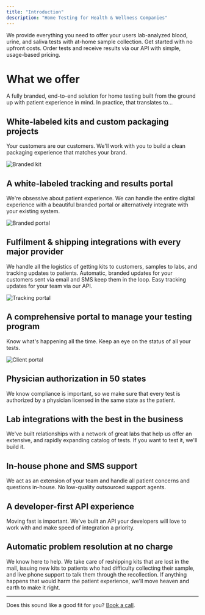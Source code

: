 ```yaml
---
title: "Introduction"
description: "Home Testing for Health & Wellness Companies"
---
```


We provide everything you need to offer your users lab-analyzed blood, urine,
and saliva tests with at-home sample collection. Get started with no upfront
costs. Order tests and receive results via our API with simple, usage-based
pricing.

# What we offer

A fully branded, end-to-end solution for home testing built from the ground up with patient experience in mind. In
practice, that translates to...

## White-labeled kits and custom packaging projects
Your customers are our customers. We'll work with you to build a clean packaging experience that matches your brand.

![Branded kit](/img/branded-kit.webp)

## A white-labeled tracking and results portal
We're obsessive about patient experience. We can handle the entire digital experience with a beautiful branded portal
or alternatively integrate with your existing system.

![Branded portal](/img/results-portal.png)

## Fulfilment & shipping integrations with every major provider
We handle all the logistics of getting kits to customers, samples to labs, and tracking updates to patients. Automatic,
branded updates for your customers sent via email and SMS keep them in the loop. Easy tracking updates for your team
via our API.

![Tracking portal](/img/tracking-portal.png)

## A comprehensive portal to manage your testing program
Know what's happening all the time. Keep an eye on the status of all your tests.

![Client portal](/img/client-portal.png)


## Physician authorization in 50 states
We know compliance is important, so we make sure that every test is authorized by a physician licensed in the same
state as the patient.

## Lab integrations with the best in the business
We've built relationships with a network of great labs that help us offer an extensive, and rapidly expanding catalog
of tests. If you want to test it, we'll build it.

## In-house phone and SMS support
We act as an extension of your team and handle all patient concerns and questions in-house. No low-quality
outsourced support agents.

## A developer-first API experience
Moving fast is important. We've built an API your developers will love to work with and make speed of integration a
priority.

## Automatic problem resolution at no charge
We know here to help. We take care of reshipping kits that are lost in the mail, issuing new kits to patients who had
difficulty collecting their sample, and live phone support to talk them through the recollection. If anything happens
that would harm the patient experience, we'll move heaven and earth to make it right.

---

Does this sound like a good fit for you? [Book a call](https://calendly.com/jajack/30minutes).


